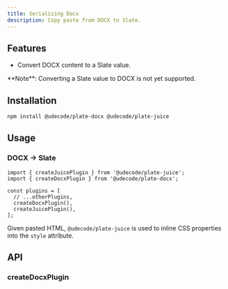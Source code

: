 ```yaml
---
title: Serializing Docx
description: Copy paste from DOCX to Slate.
---
```


<ComponentPreview name="playground-demo" id="docx" />

<PackageInfo>

## Features

- Convert DOCX content to a Slate value.

<Callout className="my-4">
  **Note**: Converting a Slate value to DOCX is not yet supported.
</Callout>

</PackageInfo>

## Installation

```bash
npm install @udecode/plate-docx @udecode/plate-juice
```

## Usage

### DOCX -> Slate

```tsx
import { createJuicePlugin } from '@udecode/plate-juice';
import { createDocxPlugin } from '@udecode/plate-docx';

const plugins = [
  // ...otherPlugins,
  createDocxPlugin(),
  createJuicePlugin(),
];
```

Given pasted HTML, `@udecode/plate-juice` is used to inline CSS properties into the `style` attribute.

## API

### createDocxPlugin
